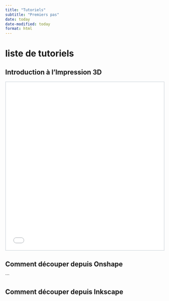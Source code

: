 ```yaml
---
title: "Tutoriels"
subtitle: "Premiers pas"
date: today
date-modified: today
format: html
---
```



# liste de tutoriels

## Introduction à l'Impression 3D

```{=html}
<iframe width="100%" height="533px" style="border:2px solid #dee2e6;" src="slides/01-Ruby400.html"></iframe>
```

## Comment découper depuis Onshape
```

## Comment découper depuis Inkscape
